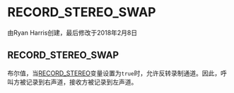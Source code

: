 # RECORD_STEREO_SWAP

由Ryan Harris创建，最后修改于2018年2月8日

## RECORD_STEREO_SWAP

布尔值，当[RECORD\_STEREO](../FreeSWITCH-Explained/Dialplan/Variables-Master-List_16352570.mdx#record_stereo)变量设置为`true`时，允许反转录制通道。因此，呼叫方被记录到右声道，接收方被记录到左声道。